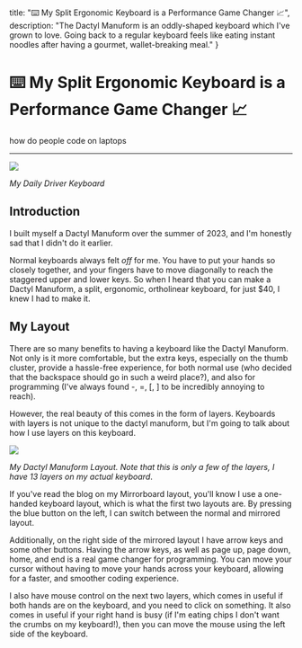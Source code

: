 

  title: "⌨️ My Split Ergonomic Keyboard is a Performance Game Changer 📈",
  description: "The Dactyl Manuform is an oddly-shaped keyboard which I've grown to love. Going back to a regular keyboard feels like eating instant noodles after having a gourmet, wallet-breaking meal."
}

# ⌨️ My Split Ergonomic Keyboard is a Performance Game Changer 📈
how do people code on laptops

----
![](https://i.imgur.com/9baMIjX.jpeg)

*My Daily Driver Keyboard*

## Introduction

I built myself a Dactyl Manuform over the summer of 2023, and I'm honestly sad that I didn't do it earlier.

Normal keyboards always felt *off* for me. You have to put your hands so closely together, and your fingers have to move diagonally to reach the staggered upper and lower keys. So when I heard that you can make a Dactyl Manuform, a split, ergonomic, ortholinear keyboard, for just $40, I knew I had to make it.

## My Layout

There are so many benefits to having a keyboard like the Dactyl Manuform. Not only is it more comfortable, but the extra keys, especially on the thumb cluster, provide a hassle-free experience, for both normal use (who decided that the backspace should go in such a weird place?), and also for programming (I've always found -, =, \[, \] to be incredibly annoying to reach).

However, the real beauty of this comes in the form of layers. Keyboards with layers is not unique to the dactyl manuform, but I'm going to talk about how I use layers on this keyboard.

![](https://i.imgur.com/55bvVm2.png)

*My Dactyl Manuform Layout. Note that this is only a few of the layers, I have 13 layers on my actual keyboard*.

If you've read the blog on my <ExternalLink href="/blog/mirrorboard">Mirrorboard</ExternalLink> layout, you'll know I use a one-handed keyboard layout, which is what the first two layouts are. By pressing the blue button on the left, I can switch between the normal and mirrored layout.

Additionally, on the right side of the mirrored layout I have arrow keys and some other buttons. Having the arrow keys, as well as page up, page down, home, and end is a real game changer for programming. You can move your cursor without having to move your hands across your keyboard, allowing for a faster, and smoother coding experience.

I also have mouse control on the next two layers, which comes in useful if both hands are on the keyboard, and you need to click on something. It also comes in useful if your right hand is busy (if I'm eating chips I don't want the crumbs on my keyboard!), then you can move the mouse using the left side of the keyboard.